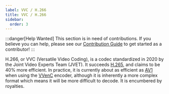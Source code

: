 ```yaml
---
label: VVC / H.266
title: VVC / H.266
sidebar:
  order: 3
---
```



:::danger[Help Wanted]
This section is in need of contributions. If you believe you can help, please see our [Contribution Guide](../contribution-guide.mdx) to get started as a contributor!
:::

H.266, or VVC (Versatile Video Coding), is a codec standardized in 2020 by the Joint Video Experts Team (JVET). It succeeds [H.265](../video/HEVC.mdx), and claims to be 40% more efficient. In practice, it is currently about as efficient as [AV1](../video/AV1.mdx) when using the [VVenC](../encoders/VVenC.mdx) encoder, although it is inherently a more complex format which means it will be more difficult to decode. It is encumbered by royalties.